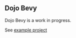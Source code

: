 ## Dojo Bevy

Dojo Bevy is a work in progress.


See [example project](https://github.com/elton-cs/revolt)